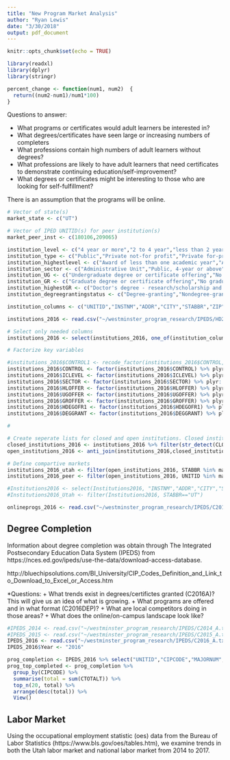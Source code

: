 ```yaml
---
title: "New Program Market Analysis"
author: "Ryan Lewis"
date: "3/30/2018"
output: pdf_document
---
```


```r
knitr::opts_chunk$set(echo = TRUE)

```


<!---Load libraries--->
```r
library(readxl)
library(dplyr)
library(stringr)
```


<!---Define functions--->
```r
percent_change <- function(num1, num2)  {
  return((num2-num1)/num1*100)
}

```


Questions to answer:

* What programs or certificates would adult learners be interested in?
+ What degrees/certificates have seen large or increasing numbers of completers
+ What professions contain high numbers of adult learners without degrees?
+ What professions are likely to have adult learners that need certificates to demonstrate continuing education/self-improvement?
+ What degrees or certificates might be interesting to those who are looking for self-fulfillment?

There is an assumption that the programs will be online.

<!---
Table list for IPEDS:
  HD2014: Directory information
  IC2014: Program and award level offerings
  IC2014_AY: Student charges for year
  EF2014A_DIST: Distance education status and level of students
  C2014_A: Awards/degrees conferred by program (6-digit CIP code), award level
  C2014_C: Number of students receiving awards/degrees, by award level
  C2014DEP: Number of programs offered and number of programs offered via distance 
  education
--->

```R
# Vector of state(s)
market_state <- c("UT")

# Vector of IPED UNITID(s) for peer institution(s)
market_peer_inst <- c(180106,209065)
```

```R

institution_level <- c("4 year or more","2 to 4 year","less than 2 year","unkown")
institution_type <- c("Public","Private not-for profit","Private for-profit","not available")
institution_highestlevel <- c("Award of less than one academic year","At least 1, but less than 2 academic yrs","Associate's degree","At least 2, but less than 4 academic yrs","Bachelor's degree","Postbaccalaureate certificate","Master's degree","Post-master's certificate","Doctor's degree","Not applicable, first-professional only","{Not available}")
institution_sector <- c("Administrative Unit","Public, 4-year or above","Private not-for-profit, 4-year or above","Private for-profit, 4-year or above","Public, 2-year","Private not-for-profit, 2-year","Private for-profit, 2-year","Public, less-than 2-year","Private not-for-profit, less-than 2-year","Private for-profit, less-than 2-year","Sector unknown (not active)")
institution_UG <- c("Undergraduate degree or certificate offering","No undergraduate offering","Not available")
institution_GR <- c("Graduate degree or certificate offering","No graduate offering","Not available")
institution_highestGR <- c("Doctor's degree - research/scholarship and professional practice","Doctor's degree - research/scholarship","Doctor's degree -  professional practice","Doctor's degree - other","Master's degree","Bachelor's degree","Associate's degree","Non-degree granting","Not available")
institution_degreegrantingstatus <- c("Degree-granting","Nondegree-granting, primarily postsecondary","Not available")

institution_columns <- c("UNITID","INSTNM","ADDR","CITY","STABBR","ZIP","FIPS","OBEREG","WEBADDR","SECTOR","ICLEVEL","CONTROL","HLOFFER","UGOFFER","GROFFER","HDEGOFR1","DEGGRANT","CLOSEDAT")

```


```R
institutions_2016 <- read.csv("~/westminster_program_research/IPEDS/HD2016.txt", header = TRUE)

# Select only needed columns
institutions_2016 <- select(institutions_2016, one_of(institution_columns))

# Factorize key variables

#institutions_2016$CONTROL1 <- recode_factor(institutions_2016$CONTROL, `1` = "Public", `2` = "Private not-for profit", `3` = "Private for-profit", `-3` = "not #available")
institutions_2016$CONTROL <- factor(institutions_2016$CONTROL) %>% plyr::mapvalues(from = c("1","2","3","-3"), to = institution_type, warn_missing = FALSE )
institutions_2016$ICLEVEL <- factor(institutions_2016$ICLEVEL) %>% plyr::mapvalues(from = c("1","2","3","-3"), to = institution_level, warn_missing = FALSE )
institutions_2016$SECTOR <- factor(institutions_2016$SECTOR) %>% plyr::mapvalues(from = c("0","1","2","3","4","5","6","7","8","9","99"), to = institution_sector, warn_missing = FALSE )
institutions_2016$HLOFFER <- factor(institutions_2016$HLOFFER) %>% plyr::mapvalues(from = c("1","2","3","4","5","6","7","8","9","-2","-3"), to = institution_highestlevel, warn_missing = FALSE )
institutions_2016$UGOFFER <- factor(institutions_2016$UGOFFER) %>% plyr::mapvalues(from = c("1","2","-3"), to = institution_UG, warn_missing = FALSE )
institutions_2016$GROFFER <- factor(institutions_2016$GROFFER) %>% plyr::mapvalues(from = c("1","2","-3"), to = institution_GR, warn_missing = FALSE )
institutions_2016$HDEGOFR1 <- factor(institutions_2016$HDEGOFR1) %>% plyr::mapvalues(from = c("11","12","13","14","20","30","40","0","-3"), to = institution_highestGR, warn_missing = FALSE )
institutions_2016$DEGGRANT <- factor(institutions_2016$DEGGRANT) %>% plyr::mapvalues(from = c("1","2","-3"), to = institution_degreegrantingstatus, warn_missing = FALSE )

# 

# Create seperate lists for closed and open institutions. Closed institutuions have a date value in the CLOSEDAT field so searching for a "/" is a good way to distinguish between the two.
closed_institutions_2016 <- institutions_2016 %>% filter(str_detect(CLOSEDAT,"/"))
open_institutions_2016 <- anti_join(institutions_2016,closed_institutions_2016, by = "UNITID")

# Define compartive markets
institutions_2016_utah <- filter(open_institutions_2016, STABBR %in% market_state)
institutions_2016_peer <- filter(open_institutions_2016, UNITID %in% market_peer_inst)

#Institutions2016 <- select(Institutions2016, "INSTNM","ADDR","CITY","STABBR","ZIP","FIPS","OBEREG","WEBADDR","NPRICURL","OPEID","OPEFLAG")
#Institutions2016_Utah <- filter(Institutions2016, STABBR=="UT")

```

```R
onlineprogs_2016 <- read.csv("~/westminster_program_research/IPEDS/C2016DEP.txt")
```


  
<!--- Map IPED and OES data --->

<!--- Define state and local institutions --->



## Degree Completion
Information about degree completion was obtain through The Integrated Postsecondary Education Data System (IPEDS) from https://nces.ed.gov/ipeds/use-the-data/download-access-database.

http://bluechipsolutions.com/BI_University/CIP_Codes_Definition_and_Link_to_Download_to_Excel_or_Access.htm

*Questions:
+ What trends exist in degrees/certifictes granted (C2016A)? This will give us an idea of what is growing.
+ What programs are offered and in what format (C2016DEP)?
+ What are local competitors doing in those areas?
+ What does the online/on-campus landscape look like?

<!--- load IPED completion data --->
```R
#IPEDS_2014 <- read.csv("~/westminster_program_research/IPEDS/C2014_A.txt", header = TRUE)
#IPEDS_2015 <- read.csv("~/westminster_program_research/IPEDS/C2015_A.txt", header = TRUE)
IPEDS_2016 <- read.csv("~/westminster_program_research/IPEDS/C2016_A.txt", header = TRUE)
IPEDS_2016$Year <- "2016"

prog_completion <- IPEDS_2016 %>% select("UNITID","CIPCODE","MAJORNUM","CIPCODE","AWLEVEL","CTOTALT")
prog_top_completed <- prog_completion %>%
  group_by(CIPCODE) %>%
  summarise(total = sum(CTOTALT)) %>%
  top_n(20, total) %>%
  arrange(desc(total)) %>%
  View()


```



## Labor Market
Using the occupational employment statistic (oes) data from the Bureau of Labor Statistics (https://www.bls.gov/oes/tables.htm), we examine trends in both the Utah labor market and national labor market from 2014 to 2017.

<!--- load state data--->
<!---
```r

oes_2014_state <- read_excel("~/market_research/OES/state_M2014_dl.xlsx")
oes_2014_state$YEAR <- "2014"


oes_2015_state <- read_excel("~/market_research/OES/state_M2015_dl.xlsx")
oes_2015_state$YEAR <- "2015"

oes_2016_state <- read_excel("~/market_research/OES/state_M2016_dl.xlsx")
oes_2016_state$YEAR <- "2016"

oes_2017_state <- read_excel("~/market_research/OES/state_M2017_dl.xlsx")
oes_2017_state$YEAR <- "2017"

oes_state <- bind_rows(oes_2014_state,oes_2015_state,oes_2016_state,oes_2017_state)
oes_state$TOT_EMP <- as.numeric(oes_state$TOT_EMP)
oes_utah <- filter(oes_state,STATE=="Utah")

```
--->

<!---load national data--->
<!---
```r
oes_2014_national <- read_excel("~/market_research/OES/national_M2014_dl.xlsx")
oes_2014_national$YEAR <- "2014"

oes_2015_national <- read_excel("~/market_research/OES/national_M2015_dl.xlsx")
oes_2015_national$YEAR <- "2015"

oes_2016_national <- read_excel("~/market_research/OES/national_M2016_dl.xlsx")
oes_2016_national$YEAR <- "2016"

oes_2017_national <- read_excel("~/market_research/OES/national_M2017_dl.xlsx")
oes_2017_national$YEAR <- "2017"

oes_national <- bind_rows(oes_2014_national,oes_2015_national,oes_2016_national,oes_2017_national)
oes_national$TOT_EMP <- as.numeric(oes_national$TOT_EMP)
```


```r
summary(cars)
```

## Including Plots

You can also embed plots, for example:

```r
plot(pressure)
```

Note that the `echo = FALSE` parameter was added to the code chunk to prevent printing of the R code that generated the plot.
--->
